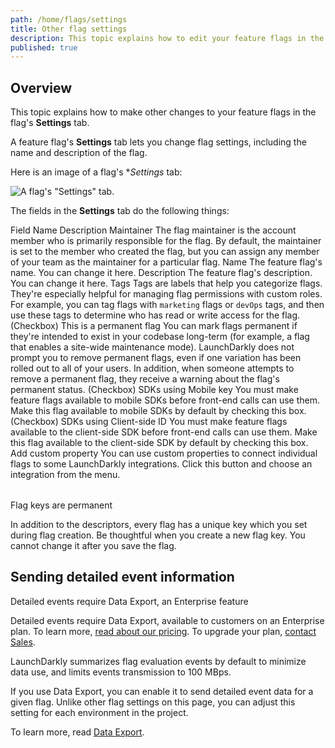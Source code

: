 ```yaml
---
path: /home/flags/settings
title: Other flag settings
description: This topic explains how to edit your feature flags in the flag's Settings tab. A feature flag's Settings tab lets you change flag settings, including the name and description of the flag.
published: true
---
```


## Overview

This topic explains how to make other changes to your feature flags in the flag's **Settings** tab.

A feature flag's **Settings** tab lets you change flag settings, including the name and description of the flag.

Here is an image of a flag's **Settings* tab:

![A flag's "Settings" tab.](flag-settings.png)


The fields in the **Settings** tab do the following things:

<Table>
  <TableHeader>
    <TableHeadCell>Field Name</TableHeadCell>
    <TableHeadCell>Description</TableHeadCell>
  </TableHeader>
  <TableBody>
    <TableRow>
      <TableCell>Maintainer</TableCell>
      <TableCell>
        The flag maintainer is the account member who is primarily responsible for the flag. By default, the maintainer is
        set to the member who created the flag, but you can assign any member of your team as the maintainer for a
        particular flag.
      </TableCell>
    </TableRow>
    <TableRow>
      <TableCell>Name</TableCell>
      <TableCell>The feature flag's name. You can change it here.</TableCell>
    </TableRow>
    <TableRow>
      <TableCell>Description</TableCell>
      <TableCell>The feature flag's description. You can change it here.</TableCell>
    </TableRow>
    <TableRow>
      <TableCell>Tags</TableCell>
      <TableCell>
        Tags are labels that help you categorize flags. They're especially helpful for managing flag permissions with
        custom roles. For example, you can tag flags with <code>marketing</code> flags or <code>devOps</code> tags, and
        then use these tags to determine who has read or write access for the flag.
      </TableCell>
    </TableRow>
    <TableRow>
      <TableCell>(Checkbox) This is a permanent flag</TableCell>
      <TableCell>
        You can mark flags permanent if they're intended to exist in your codebase long-term (for example, a flag that enables a site-wide maintenance mode). LaunchDarkly does not prompt you to remove permanent flags, even if one variation has been rolled out to all of your users. In addition, when someone attempts to remove a permanent flag, they receive a warning about the flag's permanent status.
      </TableCell>
    </TableRow>
    <TableRow>
      <TableCell>(Checkbox) SDKs using Mobile key</TableCell>
      <TableCell>
        You must make feature flags available to mobile SDKs before front-end calls can use them. Make this flag available to mobile SDKs by default by checking this box.
      </TableCell>
    </TableRow>
    <TableRow>
      <TableCell>(Checkbox) SDKs using Client-side ID</TableCell>
      <TableCell>
        You must make feature flags available to the client-side SDK before front-end calls can use them. Make this flag available to the client-side SDK by default by checking this box.
      </TableCell>
    </TableRow>
    <TableRow>
      <TableCell>Add custom property</TableCell>
      <TableCell>
      You can use custom properties to connect individual flags to some LaunchDarkly integrations. Click this button and choose an integration from the menu.
      </TableCell>
    </TableRow>
  </TableBody>
</Table>

<Callout intent="info">
  <CalloutTitle>Flag keys are permanent</CalloutTitle>
  <CalloutDescription>

In addition to the descriptors, every flag has a unique key which you set during flag creation. Be thoughtful when you create a new flag key. You cannot change it after you save the flag.

  </CalloutDescription>
</Callout>

## Sending detailed event information

<Callout intent="primary">
<CalloutTitle>Detailed events require Data Export, an Enterprise feature</CalloutTitle>
<CalloutDescription>

Detailed events require Data Export, available to customers on an Enterprise plan. To learn more, [read about our pricing](https://launchdarkly.com/pricing/). To upgrade your plan, [contact Sales](https://launchdarkly.com/contact-sales/).

</CalloutDescription>
</Callout>

LaunchDarkly summarizes flag evaluation events by default to minimize data use, and limits events transmission to 100 MBps.

If you use Data Export, you can enable it to send detailed event data for a given flag. Unlike other flag settings on this page, you can adjust this setting for each environment in the project.

To learn more, read [Data Export](/home/data-export).
